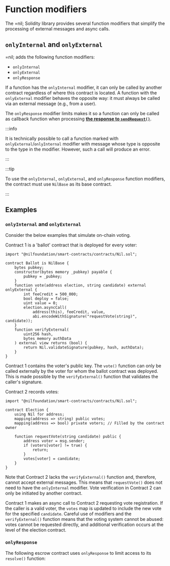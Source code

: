 # Function modifiers

The =nil; Solidity library provides several function modifiers that simplify the processing of external messages and async calls.


## `onlyInternal` and `onlyExternal`

=nil; adds the following function modifiers:

* `onlyInternal`
* `onlyExternal`
* `onlyResponse`

If a function has the `onlyInternal` modifier, it can only be called by another contract regardless of where this contract is located. A function with the `onlyExternal` modifier behaves the opposite way: it must always be called via an external message (e.g., from a user).

The `onlyResponse` modifier limits makes it so a function can only be called as callback function when processing [**the response to `sendRequest()`**](../../getting-started/essentials/handling-async-execution.mdx).

:::info

It is technically possible to call a function marked with `onlyExternal`/`onlyInternal` modifier with message whose type is opposite to the type in the modifier. However, such a call will produce an error.

:::

:::tip

To use the `onlyInternal`, `onlyExternal`, and `onlyResponse` function modifiers, the contract must use `NilBase` as its base contract.

:::

## Examples

### `onlyInternal` and `onlyExternal`

Consider the below examples that simulate on-chain voting.

Contract 1 is a 'ballot' contract that is deployed for every voter:

```solidity showLineNumbers
import "@nilfoundation/smart-contracts/contracts/Nil.sol";

contract Ballot is NilBase {
    bytes pubkey;
    constructor(bytes memory _pubkey) payable {
        pubkey = _pubkey;
    }
    function vote(address election, string candidate) external onlyExternal {
        int feeCredit = 500_000;
        bool deploy = false;
        uint value = 0;
        election.asyncCall(
            address(this), feeCredit, value,
            abi.encodeWithSignature("requestVote(string)", candidate));
    }
    function verifyExternal(
        uint256 hash,
        bytes memory authData
    ) external view returns (bool) {
        return Nil.validateSignature(pubkey, hash, authData);
    }
}
```

Contract 1 contains the voter's public key. The `vote()` function can only be called externally by the voter for whom the ballot contract was deployed. This is made possible by the `verifyExternal()` function that validates the caller's signature.

Contract 2 records votes:

```solidity showLineNumbers
import "@nilfoundation/smart-contracts/contracts/Nil.sol";

contract Election {
    using Nil for address; 
    mapping(address => string) public votes;
    mapping(address => bool) private voters; // Filled by the contract owner

    function requestVote(string candidate) public {
        address voter = msg.sender;
        if (voters[voter] != true) {
            return;
        }
        votes[voter] = candidate;
    }
}
```

Note that Contract 2 lacks the `verifyExternal()` function and, therefore, cannot accept external messages. This means that `requestVote()` does not need to have the `onlyInternal` modifier. Vote verification in Contract 2 can only be initiated by another contract.

Contract 1 makes an async call to Contract 2 requesting vote registration. If the caller is a valid voter, the `votes` map is updated to include the new vote for the specified `candidate`. Careful use of modifiers and the `verifyExternal()` function means that the voting system cannot be abused: votes cannot be requested directly, and additional verification occurs at the level of the election contract.

### `onlyResponse`

The following escrow contract uses `onlyResponse` to limit access to its `resolve()` function:

```solidity showLineNumbers file=../../../tests/Escrow.sol start=startEscrow end=endEscrow
```
